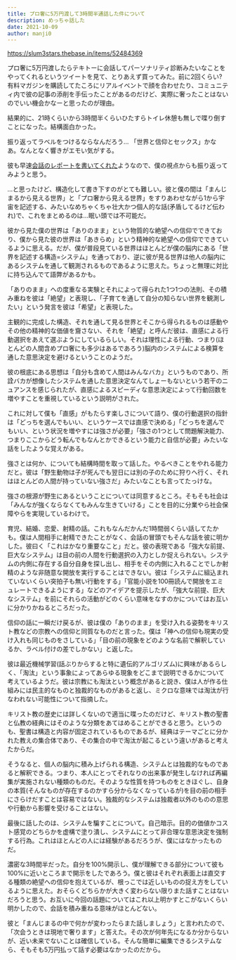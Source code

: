 ```yaml
---
title: プロ奢に5万円渡して3時間半通話した件について
description: めっちゃ話した
date: 2021-10-09
author: manji0
---
```


https://slum3stars.thebase.in/items/52484369

プロ奢に5万円渡したらテキトーに会話してパーソナリティ診断みたいなことをやってくれるというツイートを見て、とりあえず買ってみた。前に2回くらい? 有料マガジンを購読してたころにリアルイベントで顔を合わせたり、コミュニティ内で彼の記事の添削を手伝ったことがあるのだけど、実際に奢ったことはないのでいい機会かなーと思ったのが理由。

結果的に、21時くらいから3時間半くらいひたすらトイレ休憩も無しで喋り倒すことになった。結構面白かった。

振り返ってラベルをつけるならなんだろう... 「世界と信仰とセックス」かなあ。なんとなく響きがエモい気がする。

彼も早速[会話のレポートを書いてくれた](https://note.com/taichinakaji/n/n72fa1eac15cb)ようなので、僕の視点からも振り返ってみようと思う。

...と思ったけど、構造化して書き下すのがとても難しい。彼と僕の間は「まんじまるから見える世界」と「プロ奢から見える世界」をすりあわせながら1から宇宙を記述する、みたいなめちゃくちゃ壮大かつ個人的な話(矛盾してるけど伝われ)で、これをまとめるのは...眠い頭では不可能だ。

彼から見た僕の世界は「ありのまま」という物質的な絶望への信仰でできており、僕から見た彼の世界は「あきらめ」という精神的な絶望への信仰でできているように思える。だが、僕が普段見ている世界はほとんどが僕の脳内にある「世界を記述する構造=システム」を通っており、逆に彼が見る世界は他人の脳内にあるシステムを通して観測されるものであるように思えた。ちょっと無理に対比に持ち込んでて語弊があるかも。

「ありのまま」への度重なる実験とそれによって得られた1つ1つの法則、その積み重ねを彼は「絶望」と表現し、「子育てを通して自分の知らない世界を観測したい」という発言を彼は「希望」と表現した。

主観的に完成した構造、それを通して見る世界とそこから得られるものは感動やその他の精神的な価値を齎さない、それを「絶望」と呼んだ彼は、直感による行動選択をあえて選ぶようにしているらしい。それは理性による行動、つまり(ほとんどの人間含めプロ奢にも多少はあるであろう)脳内のシステムによる検算を通した意思決定を避けるということのようだ。

彼の根底にある思想は「自分も含めて人間はみんなバカ」というものであり、所詮バカが想像したシステムを通した意思決定なんてしょーもないという若干のニュアンスを感じられたが、直感によるスピーディな意思決定によって行動回数を増やすことを重視しているという説明がされた。

これに対して僕も「直感」がもたらす楽しさについて語り、僕の行動選択の指針は「どっちを選んでもいい、というケースでは直感で決める」「どっちを選んでもいい、という状況を増やすには強さが必要」「強さの1つとして問題解決能力、つまりここからどう転んでもなんとかできるという能力と自信が必要」みたいな話をしたような覚えがある。

強さとは何か、についても結構時間を取って話した。やるべきことをやれる能力だと。彼は「野生動物は子が死んでも翌日には別の子のために狩りへ行く、それはほとんどの人間が持っていない強さだ」みたいなことも言ってたっけな。

強さの根源が野生にあるということについては同意するところ。そもそも社会は「みんなが強くならなくてもみんな生きていける」ことを目的に分業やら社会保障やらを実現しているわけで。

育児、結婚、恋愛、射精の話。これもなんだかんだ1時間弱くらい話してたかも。僕は人間相手に射精できたことがなく、会話の冒頭でもそんな話を彼に明かした。彼曰く「これはかなり重要なこと」だと。彼の表現である「強大な前提、巨大なシステム」は目の前の人間を行動選択の入力としか捉えられない。システムの内側に存在する自分自身を探し出し、相手をその内側に入れることでしか射精のような非随意な開放を実行することはできない。彼は「システムに組込まれていないくらい突拍子も無い行動をする」「官能小説を100冊読んで開放をエミュレートできるようにする」などのアイデアを提示したが、「強大な前提、巨大なシステム」を前にそれらの活動がどのくらい意味をなすのかについてはお互いに分かりかねるところだった。

信仰の話に一瞬だけ戻るが、彼は僕の「ありのまま」を受け入れる姿勢をキリスト教などの宗教への信仰と同質なものだと言った。僕は「神への信仰も現実の受け入れも同じものをさしている」「目の前の現象をどのような名前で解釈しているか、ラベル付けの差でしかない」と返した。

彼は最近機械学習(話ぶりからすると特に遺伝的アルゴリズム)に興味があるらしく、「淘汰」という事象によってあらゆる現象をどこまで説明できるかについて考えているようだ。彼は宗教にも淘汰という概念があると説き、僕は人が作る仕組みには民主的なものと独裁的なものがあると返し、ミクロな意味では淘汰が行なわれない可能性について指摘した。

キリスト教の歴史には詳しくないので適当に喋ったのだけど、キリスト教の聖書と仏教の経典にはそのような分類をあてはめることができると思う。というのも、聖書は構造と内容が固定されているものであるが、経典はテーマごとに分かれた教えの集合体であり、その集合の中で淘汰が起こるという違いがあると考えたからだ。

そうなると、個人の脳内に積み上げられる構造、システムとは独裁的なものであると解釈できる。つまり、本人にとってそれなりの出来事が発生しなければ再編集が実施されない種類のものだ。そのような性質を持つものをときほぐし、自身の本質(そんなものが存在するのかすら分からなくなっているが)を目の前の相手にさらけだすことは容易ではない。独裁的なシステムは独裁者以外のものの意思や行動から影響を受けることはない。

最後に話したのは、システムを騙すことについて。自己暗示。目的の価値かコスト感覚のどちらかを虚構で塗り潰し、システムにとって非合理な意思決定を強制する行為。これはほとんどの人には経験があるだろうが、僕にはなかったものだ。

濃密な3時間半だった。自分を100%開示し、僕が理解できる部分について彼も100%に近いところまで開示をしたであろう。僕と彼はそれぞれ表面上は直交する種類の絶望への信仰を抱えているが、根っこでは近しいものの捉え方をしているように思えた。おそらくどちらかが大きく変わらない限りまた話すことはないだろうと思う。お互いに今回の話題についてはこれ以上明かすとこがないくらい明かしたので、会話を積み重ねる意味がほとんどない。

彼と「まんじまるの中で何かが変わったらまた話しましょう」と言われたので、「次会うときは現地で奢ります」と答えた。その次が何年先になるか分からないが、近い未来でないことは確信している。そんな簡単に編集できるシステムなら、そもそも5万円払って話す必要はなかったのだから。
